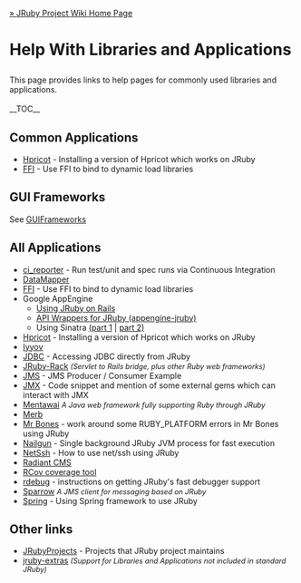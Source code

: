 [[Home|&raquo; JRuby Project Wiki Home Page]]
<h1>Help With Libraries and Applications</h1>
This page provides links to help pages for commonly used libraries and applications.<br/><br/>

__TOC__

== Common Applications ==
* [[Hpricot]] - Installing a version of Hpricot which works on JRuby
* [http://kenai.com/projects/ruby-ffi/pages/Home FFI] - Use FFI to bind to dynamic load libraries

== GUI Frameworks ==
See [[GUIFrameworks]]

== All Applications ==
* [[JRubyAndContinuousIntegration|ci_reporter]] - Run test/unit and spec runs via Continuous Integration
* [[DataMapper]]
* [http://kenai.com/projects/ruby-ffi/pages/Home FFI] - Use FFI to bind to dynamic load libraries
* Google AppEngine
** [http://olabini.com/blog/2009/04/jruby-on-rails-on-google-app-engine/ Using JRuby on Rails]
** [http://code.google.com/p/appengine-jruby/  API Wrappers for JRuby (appengine-jruby)]
** Using Sinatra [http://blog.bigcurl.de/2009/04/running-sinatra-apps-on-google.html (part 1] | [http://dev.massivebraingames.com/past/2009/4/15/writing_sinatra_apps_for_google/ part 2)]
* [[Hpricot]] - Installing a version of Hpricot which works on JRuby
* [http://github.com/dekellum/iyyov#readme Iyyov]
* [[JDBC]] - Accessing JDBC directly from JRuby
* [[JRuby Rack|JRuby-Rack]] <span style="font-size:90%; font-style:italic">(Servlet to Rails bridge, plus other Ruby web frameworks)</span>
* [http://blog.dberg.org/2008/07/jms-jruby-producer-and-consumer.html JMS] - JMS Producer / Consumer Example
* [[JMX]] - Code snippet and mention of some external gems which can interact with JMX
* [[Mentawai]] <span style="font-size:90%; font-style:italic">A Java web framework fully supporting Ruby through JRuby</span>
* [[Merb|Merb]]
* [http://epirsch.blogspot.com/2008/10/making-mr-bones-work-with-jruby.html Mr Bones] - work around some RUBY_PLATFORM errors in Mr Bones using JRuby
* [[JRubyWithNailgun|Nailgun]] - Single background JRuby JVM process for fast execution
* [[NetSshCompatability|NetSsh]] - How to use net/ssh using JRuby
* [[Radiant_CMS|Radiant CMS]]
* [[RCov | RCov coverage tool]]
* [[Using the JRuby Debugger|rdebug]] - instructions on getting JRuby's fast debugger support
* [[Sparrow]] <span style="font-size:90%; font-style:italic">A JMS client for messaging based on JRuby</span>
* [[Spring]] - Using Spring framework to use JRuby

== Other links ==
* [[JRubyProjects]] - Projects that JRuby project maintains
* [http://rubyforge.org/projects/jruby-extras jruby-extras] <span style="font-size:90%; font-style:italic">(Support for Libraries and Applications not included in standard JRuby)</span>